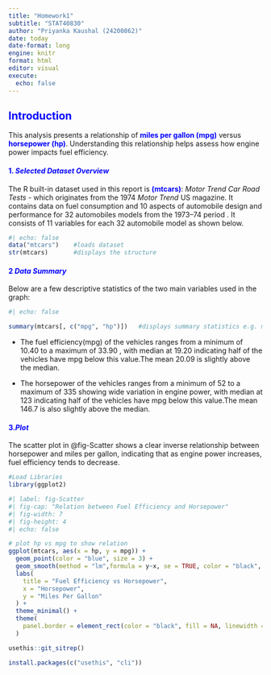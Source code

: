 ```yaml
---
title: "Homework1"
subtitle: "STAT40830"
author: "Priyanka Kaushal (24200862)"
date: today
date-format: long
engine: knitr
format: html
editor: visual
execute:
  echo: false 
---
```


## [Introduction]{style="color: blue;"}

This analysis presents a relationship of [**miles per gallon (mpg)**]{style="color: blue;"} versus [**horsepower (hp)**]{style="color: blue;"}. Understanding this relationship helps assess how engine power impacts fuel efficiency.

#### [1. *Selected Dataset Overview*]{style="color: blue;"}

The R built-in dataset used in this report is [**(mtcars)**]{style="color: blue;"}: *Motor Trend Car Road Tests* - which originates from the 1974 *Motor Trend* US magazine. It contains data on fuel consumption and 10 aspects of automobile design and performance for 32 automobiles models from the 1973–74 period . It consists of 11 variables for each 32 automobile model as shown below.

```r
#| echo: false
data("mtcars")    #loads dataset
str(mtcars)       #displays the structure 
```

#### [2 *Data Summary*]{style="color: blue;"}

Below are a few descriptive statistics of the two main variables used in the graph:

```r
#| echo: false

summary(mtcars[, c("mpg", "hp")])   #displays summary statistics e.g. min, max, median and quartiles
```

-   The fuel efficiency(mpg) of the vehicles ranges from a minimum of 10.40 to a maximum of 33.90 , with median at 19.20 indicating half of the vehicles have mpg below this value.The mean 20.09 is slightly above the median.

-   The horsepower of the vehicles ranges from a minimum of 52 to a maximum of 335 showing wide variation in engine power, with median at 123 indicating half of the vehicles have mpg below this value.The mean 146.7 is also slightly above the median.

#### [3.*Plot*]{style="color: blue;"}

The scatter plot in @fig-Scatter shows a clear inverse relationship between horsepower and miles per gallon, indicating that as engine power increases, fuel efficiency tends to decrease.

```r
#Load Libraries
library(ggplot2)
```

```r
#| label: fig-Scatter
#| fig-cap: "Relation between Fuel Efficiency and Horsepower"
#| fig-width: 7
#| fig-height: 4
#| echo: false

# plot hp vs mpg to show relation 
ggplot(mtcars, aes(x = hp, y = mpg)) +
  geom_point(color = "blue", size = 3) +
  geom_smooth(method = "lm",formula = y~x, se = TRUE, color = "black", linewidth = 1) +
  labs(
    title = "Fuel Efficiency vs Horsepower",
    x = "Horsepower",
    y = "Miles Per Gallon"
  ) +
  theme_minimal() +
  theme(
    panel.border = element_rect(color = "black", fill = NA, linewidth = 1)
  )
```

```r
usethis::git_sitrep()
```

```r
install.packages(c("usethis", "cli"))

```
